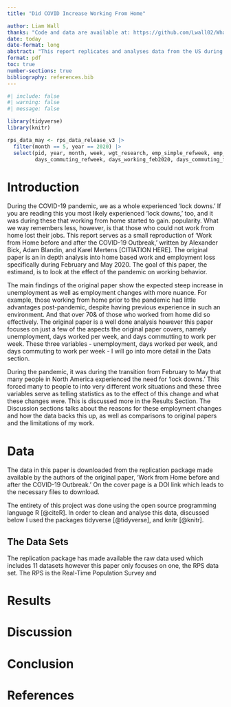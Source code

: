 ```yaml
---
title: "Did COVID Increase Working From Home"

author: Liam Wall
thanks: "Code and data are available at: https://github.com/Lwall02/What-Are-We-Using-Libraries-For. This is a reproduction of 'Work from Home before and after the COVID-19 Outbreak' DOI:https://doi.org/10.1257/mac.20210061"
date: today
date-format: long
abstract: "This report replicates and analyses data from the US during February and May 2020 regarding employment and commuting behavior. In this reproduction I display similarities to the original paper through employment percent change over February and May, average days worked per week, and fraction of days commuting. I delve deeper into the commuting behavior of individuals and find that commuting to work decreased while working from home increased greatly. However this paper challenges the results regarding February - May transition rates and offers discusiion as to why. "
format: pdf
toc: true
number-sections: true
bibliography: references.bib
---
```


```r
#| include: false
#| warning: false
#| message: false

library(tidyverse)
library(knitr)

rps_data_may <- rps_data_release_v3 |>
  filter(month == 5, year == 2020) |>
  select(pid, year, month, week, wgt_research, emp_simple_refweek, emp_detail_refweek, days_working_refweek,
         days_commuting_refweek, days_working_feb2020, days_commuting_feb2020, emp_simple_feb2020)

```

# Introduction
During the COVID-19 pandemic, we as a whole experienced 'lock downs.' If you are reading this you most likely experienced 'lock downs,' too, and it was during these that working from home started to gain.  popularity. What we way remembers less, however, is that those who could not work from home lost their jobs. This report serves as a small reproduction of 'Work from Home before and after the COVID-19 Outbreak,' written by Alexander Bick, Adam Blandin, and Karel Mertens [CITIATION HERE]. The original paper is an in depth analysis into home based work and employment loss specifically during February and May 2020.  The goal of this paper, the estimand, is to look at the effect of the pandemic on working behavior.

The main findings of the original paper show the expected steep increase in unemployment as well as employment changes with more nuance. For example, those working from home prior to the pandemic had little advantages post-pandemic, despite having previous experience in such an environment. And that over 70& of those who worked from home did so effectively. The original paper is a well done analysis however this paper focuses on just a few of the aspects the original paper covers, namely unemployment, days worked per week, and days commutting to work per week. These three variables - unemployment, days worked per week, and days commuting to work per week - I will go into more detail in the Data section. 

During the pandemic, it was during the transition from February to May that many people in North America experienced the need for 'lock downs.' This forced many to people to into very different work situations and these three variables serve as telling statistics as to the effect of this change and what these changes were. This is discussed more in the Results Section. The Discussion sections talks about the reasons for these employment changes and how the data backs this up, as well as comparisons to original papers and the limitations of my work.


# Data
The data in this paper is downloaded from the replication package made available by the authors of the original paper, 'Work from Home before and after the COVID-19 Outbreak.' On the cover page is a DOI link which leads to the necessary files to download.

The entirety of this project was done using  the open source programming language R [@citeR]. In order to clean and analyse this data, discussed below I used the packages tidyverse [@tidyverse], and knitr [@knitr].

## The Data Sets
The replication package has made available the raw data used which includes 11 datasets however this paper only focuses on one, the RPS data set. The RPS is the Real-Time Population Survey and 



# Results

# Discussion

# Conclusion

# References









